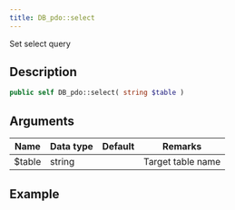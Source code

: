 ```yaml
---
title: DB_pdo::select
---
```


Set select query

## Description

```php
public self DB_pdo::select( string $table )
```

## Arguments

| Name   | Data type | Default | Remarks           |
| ------ | --------- | ------- | ----------------- |
| $table | string    |         | Target table name |


## Example

```php title="Controller"
```
